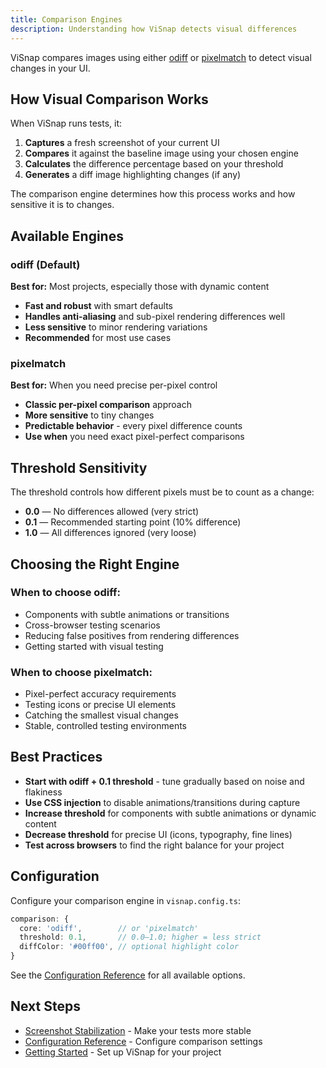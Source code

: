 ```yaml
---
title: Comparison Engines
description: Understanding how ViSnap detects visual differences
---
```


ViSnap compares images using either [odiff](https://github.com/dmtrKovalenko/odiff) or [pixelmatch](https://github.com/mapbox/pixelmatch) to detect visual changes in your UI.

## How Visual Comparison Works

When ViSnap runs tests, it:

1. **Captures** a fresh screenshot of your current UI
2. **Compares** it against the baseline image using your chosen engine
3. **Calculates** the difference percentage based on your threshold
4. **Generates** a diff image highlighting changes (if any)

The comparison engine determines how this process works and how sensitive it is to changes.

## Available Engines

### odiff (Default)

**Best for:** Most projects, especially those with dynamic content

- **Fast and robust** with smart defaults
- **Handles anti-aliasing** and sub-pixel rendering differences well
- **Less sensitive** to minor rendering variations
- **Recommended** for most use cases

### pixelmatch

**Best for:** When you need precise per-pixel control

- **Classic per-pixel comparison** approach
- **More sensitive** to tiny changes
- **Predictable behavior** - every pixel difference counts
- **Use when** you need exact pixel-perfect comparisons

## Threshold Sensitivity

The threshold controls how different pixels must be to count as a change:

- **0.0** — No differences allowed (very strict)
- **0.1** — Recommended starting point (10% difference)
- **1.0** — All differences ignored (very loose)

## Choosing the Right Engine

### When to choose odiff:
- Components with subtle animations or transitions
- Cross-browser testing scenarios
- Reducing false positives from rendering differences
- Getting started with visual testing

### When to choose pixelmatch:
- Pixel-perfect accuracy requirements
- Testing icons or precise UI elements
- Catching the smallest visual changes
- Stable, controlled testing environments

## Best Practices

- **Start with odiff + 0.1 threshold** - tune gradually based on noise and flakiness
- **Use CSS injection** to disable animations/transitions during capture
- **Increase threshold** for components with subtle animations or dynamic content
- **Decrease threshold** for precise UI (icons, typography, fine lines)
- **Test across browsers** to find the right balance for your project

## Configuration

Configure your comparison engine in `visnap.config.ts`:

```ts
comparison: {
  core: 'odiff',        // or 'pixelmatch'
  threshold: 0.1,       // 0.0–1.0; higher = less strict
  diffColor: '#00ff00', // optional highlight color
}
```

See the [Configuration Reference](/docs/reference/configuration) for all available options.

## Next Steps

- [Screenshot Stabilization](/docs/guides/screenshot-stabilization) - Make your tests more stable
- [Configuration Reference](/docs/reference/configuration) - Configure comparison settings
- [Getting Started](/docs/getting-started) - Set up ViSnap for your project
